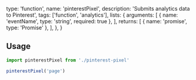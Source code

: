   type: 'function',
  name: 'pinterestPixel',
  description: 'Submits analytics data to Pinterest',
  tags: ['function', 'analytics'],
  lists: {
    arguments: [
      { name: 'eventName', type: 'string', required: true },
    ],
    returns: [
      { name: 'promise', type: 'Promise<void>' },
    ],
  },
}

## Usage

```js
import pinterestPixel from './pinterest-pixel'

pinterestPixel('page')
```
